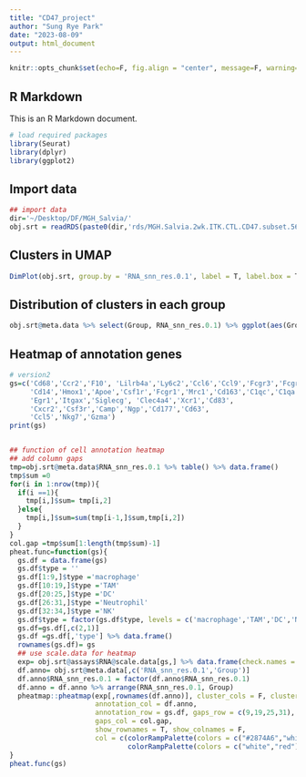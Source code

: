 ```yaml
---
title: "CD47_project"
author: "Sung Rye Park"
date: "2023-08-09"
output: html_document
---
```


```r
knitr::opts_chunk$set(echo=F, fig.align = "center", message=F, warning=F)
```

## R Markdown

This is an R Markdown document. 

```r
# load required packages
library(Seurat)
library(dplyr)
library(ggplot2)

```

## Import data
```r
## import data
dir='~/Desktop/DF/MGH_Salvia/'
obj.srt = readRDS(paste0(dir,'rds/MGH.Salvia.2wk.ITK.CTL.CD47.subset.5642cell.23.04.05.rds'))
```
## Clusters in UMAP
```r
DimPlot(obj.srt, group.by = 'RNA_snn_res.0.1', label = T, label.box = T)
```

## Distribution of clusters in each group

```r
obj.srt@meta.data %>% select(Group, RNA_snn_res.0.1) %>% ggplot(aes(Group,  fill=forcats::fct_rev(RNA_snn_res.0.1))) + geom_bar(position = 'fill', color='black') +coord_flip() + theme(legend.title = element_blank()) +ylab('')
```


## Heatmap of annotation genes 
```r
# version2
gs=c('Cd68','Ccr2','F10', 'Lilrb4a','Ly6c2','Ccl6','Ccl9','Fcgr3','Fcgr2b',
     'Cd14','Hmox1','Apoe','Csf1r','Fcgr1','Mrc1','Cd163','C1qc','C1qa','C1qb',
     'Egr1','Itgax','Siglecg', 'Clec4a4','Xcr1','Cd83',
     'Cxcr2','Csf3r','Camp','Ngp','Cd177','Cd63',
     'Ccl5','Nkg7','Gzma') 
print(gs)


## function of cell annotation heatmap
## add column gaps
tmp=obj.srt@meta.data$RNA_snn_res.0.1 %>% table() %>% data.frame()
tmp$sum =0
for(i in 1:nrow(tmp)){
  if(i ==1){
    tmp[i,]$sum= tmp[i,2]
  }else{
    tmp[i,]$sum=sum(tmp[i-1,]$sum,tmp[i,2])
  }
}
col.gap =tmp$sum[1:length(tmp$sum)-1]
pheat.func=function(gs){
  gs.df = data.frame(gs)
  gs.df$type = ''
  gs.df[1:9,]$type ='macrophage'
  gs.df[10:19,]$type ='TAM'
  gs.df[20:25,]$type ='DC'
  gs.df[26:31,]$type ='Neutrophil'
  gs.df[32:34,]$type ='NK'
  gs.df$type = factor(gs.df$type, levels = c('macrophage','TAM','DC','Neutrophil','NK'))
  gs.df=gs.df[,c(2,1)]
  gs.df =gs.df[,'type'] %>% data.frame()
  rownames(gs.df)= gs
  ## use scale.data for heatmap
  exp= obj.srt@assays$RNA@scale.data[gs,] %>% data.frame(check.names = F)
  df.anno= obj.srt@meta.data[,c('RNA_snn_res.0.1','Group')]
  df.anno$RNA_snn_res.0.1 = factor(df.anno$RNA_snn_res.0.1)
  df.anno = df.anno %>% arrange(RNA_snn_res.0.1, Group)
  pheatmap::pheatmap(exp[,rownames(df.anno)], cluster_cols = F, cluster_rows = F,
                     annotation_col = df.anno, 
                     annotation_row = gs.df, gaps_row = c(9,19,25,31),
                     gaps_col = col.gap,
                     show_rownames = T, show_colnames = F,
                     col = c(colorRampPalette(colors = c("#2874A6","white"))(20), 
                             colorRampPalette(colors = c("white","red"))(90)))
}
pheat.func(gs)
```


